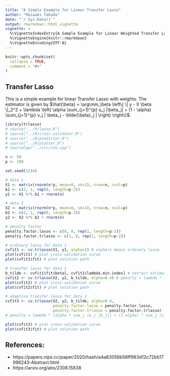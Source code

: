 ---
title: "A Simple Example for Linear Transfer Lasso"
author: "Masaaki Takada"
date: "`r Sys.Date()`"
output: rmarkdown::html_vignette
vignette: >
  %\VignetteIndexEntry{A Sample Example for Linear Weighted Transfer Lasso}
  %\VignetteEngine{knitr::rmarkdown}
  %\VignetteEncoding{UTF-8}
---

```{r setup, include = FALSE}
knitr::opts_chunk$set(
  collapse = TRUE,
  comment = "#>"
)
```


## Transfer Lasso

This is a simple example for linear Transfer Lasso with weights.
The estimator is given by
$\hat{\beta} = \arg\min_\beta \left\{ \| y - X \beta \|_2^2 + \lambda \left( \alpha \sum_{j=1}^{p} u_j |\beta_j| + (1 - \alpha) \sum_{j=1}^{p} v_j | \beta_j - \tilde{\beta}_j | \right) \right\}$.

```{r, echo=TRUE, results='asis'}
library(trlasso)
# source("../R/lasso.R")
# source("../R/cross_validator.R")
# source("../R/predictor.R")
# source("../R/plotter.R")
# sourceCpp("../src/cda.cpp")

n <- 50
p <- 100

set.seed(1234)

# data 1
X1 <- matrix(rnorm(n*p, mean=0, sd=1), nrow=n, ncol=p)
b1 <- c(2, 1, rep(0, length=p-2))
y1 <- X1 %*% b1 + rnorm(n)

# data 2
X2 <- matrix(rnorm(n*p, mean=0, sd=1), nrow=n, ncol=p)
b2 <- c(2, 2, rep(0, length=p-2))
y2 <- X2 %*% b2 + rnorm(n)

# penalty factor
penalty.factor.lasso <- c(0, 0, rep(1, length=p-2))
penalty.factor.trlasso <- c(1, 0, rep(1, length=p-2))

# ordinary lasso for data 1
cvfit1 <- cv.trlasso(X1, y1, alpha=1) # alpha=1 means ordinary lasso
plot(cvfit1) # plot cross-validation curve
plot(cvfit1$fit) # plot solution path

# transfer lasso for data 2
b_tilde <- cvfit1$fit$beta[, cvfit1$lambda.min.index] # extract estimated coefficients for data 1
cvfit2 <- cv.trlasso(X2, y2, b_tilde, alpha=0.4) # penalty = lambda * (alpha * ||b||_1 + (1-alpha) * ||b-b_tilde||_1)
plot(cvfit2) # plot cross-validation curve
plot(cvfit2$fit) # plot solution path

# adaptive transfer lasso for data 2
cvfit3 <- cv.trlasso(X2, y2, b_tilde, alpha=0.4,
                     penalty.factor.lasso = penalty.factor.lasso,
                     penalty.factor.trlasso = penalty.factor.trlasso)
# penalty = lambda * (alpha * sum_j (w_j |b_j|) + (1-alpha) * sum_j (v_j |b_j - b_tilde_j|))

plot(cvfit3) # plot cross-validation curve
plot(cvfit3$fit) # plot solution path
```

## References:
- https://papers.nips.cc/paper/2020/hash/a4a83056b58ff983d12c72bb17996243-Abstract.html
- https://arxiv.org/abs/2308.15838